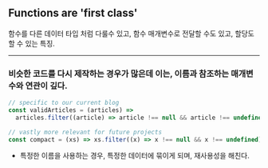 ## Functions are 'first class'

함수를 다른 데이터 타입 처럼 다룰수 있고, 함수 매개변수로 전달할 수도 있고, 할당도 할 수 있는 특징.

---

### 비슷한 코드를 다시 제작하는 경우가 많은데 이는, 이름과 참조하는 매개변수와 연관이 깊다.

```ts
// specific to our current blog
const validArticles = (articles) =>
  articles.filter((article) => article !== null && article !== undefined);

// vastly more relevant for future projects
const compact = (xs) => xs.filter((x) => x !== null && x !== undefined);
```

- 특정한 이름을 사용하는 경우, 특정한 데이터에 묶이게 되며, 재사용성을 해친다.
